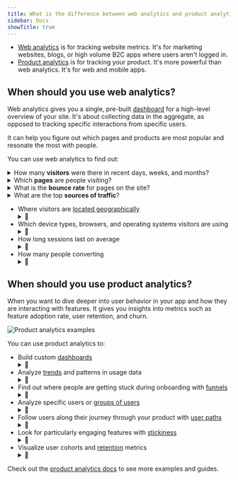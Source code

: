 ```yaml
---
title: What is the difference between web analytics and product analytics?
sidebar: Docs
showTitle: true
---
```



- [Web analytics](/web-analytics) is for tracking website metrics. It's for marketing websites, blogs, or high volume B2C apps where users aren't logged in.
- [Product analytics](/product-analytics) is for tracking your product. It's more powerful than web analytics. It's for web and mobile apps.

<ComparisonTable column1="Web analytics" column2="Product analytics">
  <ComparisonRow column1={"One, pre-built"} column2={"Unlimited, customizable"} feature="Dashboards" />
  <ComparisonRow column1={false} column2={true} feature="Custom insights" />
  <ComparisonRow column1={"Pageview, pageleave, conversions"} column2={"Any, custom"} feature="Events" />
  <ComparisonRow column1={"Limited, pre-defined"} column2={"Any, custom"} feature="Properties" />
  <ComparisonRow column1={"Small teams, marketers"} column2={"Engineering, product, data teams"} feature="Built for" />
  <ComparisonRow column1={"At-a-glance view of website traffic"} column2={"Analysis of product usage and user behavior"} feature="Use case" />
</ComparisonTable>

## When should you use web analytics?

Web analytics gives you a single, pre-built [dashboard](https://us.posthog.com/web) for a high-level overview of your site. It's about collecting data in the aggregate, as opposed to tracking specific interactions from specific users.

It can help you figure out which pages and products are most popular and resonate the most with people.

<ProductScreenshot
    imageLight="https://res.cloudinary.com/dmukukwp6/image/upload/web_analytics_top_light_mode_2024_10_be53cf5325.png"
    imageDark="https://res.cloudinary.com/dmukukwp6/image/upload/web_analytics_top_dark_mode_2024_10_6aa6dc9aeb.png"
    alt="Web analytics dashboard"
    classes="rounded"
/>

You can use web analytics to find out:

<details>
  <summary>How many <strong>visitors</strong> were there in recent days, weeks, and months?</summary>

  Use the [web analytics dashboard](/docs/web-analytics/dashboard) to see the number of visitors currently online. Or filter by a specific time period like the last 14 days. You can also filter by unique visitors, pageviews, and sessions.

  <ProductScreenshot
      imageLight="https://res.cloudinary.com/dmukukwp6/image/upload/web_analytics_top_light_mode_2024_10_be53cf5325.png"
      imageDark="https://res.cloudinary.com/dmukukwp6/image/upload/web_analytics_top_dark_mode_2024_10_6aa6dc9aeb.png"
      alt="Web analytics dashboard"
      classes="rounded"
  />
</details>

<details>
  <summary>Which <strong>pages</strong> are people visiting?</summary>

  Use the [paths](/docs/web-analytics/dashboard#paths) section on the dashboard to see which paths people are navigating to. You can also filter by the entry path, end path, and outbound clicks.

  <ProductScreenshot
    imageLight="https://res.cloudinary.com/dmukukwp6/image/upload/v1711580005/posthog.com/contents/images/docs/web-analytics/dashboard/paths-light.png"
    imageDark="https://res.cloudinary.com/dmukukwp6/image/upload/v1711580004/posthog.com/contents/images/docs/web-analytics/dashboard/paths-dark.png"
    alt="Web analytics dashboard"
    classes="rounded"
  />
</details>

<details>
  <summary>What is the <strong>bounce rate</strong> for pages on the site?</summary>

  You can see the bounce rate percentage in the [paths](/docs/web-analytics/dashboard#paths) section in the web analytics dashboard.

  <ProductScreenshot
    imageLight="https://res.cloudinary.com/dmukukwp6/image/upload/v1711580005/posthog.com/contents/images/docs/web-analytics/dashboard/paths-light.png"
    imageDark="https://res.cloudinary.com/dmukukwp6/image/upload/v1711580004/posthog.com/contents/images/docs/web-analytics/dashboard/paths-dark.png"
    alt="Web analytics dashboard"
    classes="rounded"
  />
</details>

<details>
  <summary>What are the top <strong>sources of traffic</strong>?</summary>

  You can also list the top [referrers, channels, and UTM sources](https://posthog.com/docs/web-analytics/dashboard#referrers-channels-utms) for the traffic to your website.

  <ProductScreenshot
    imageLight="https://res.cloudinary.com/dmukukwp6/image/upload/v1711580005/posthog.com/contents/images/docs/web-analytics/dashboard/paths-light.png"
    imageDark="https://res.cloudinary.com/dmukukwp6/image/upload/v1711580004/posthog.com/contents/images/docs/web-analytics/dashboard/paths-dark.png"
    alt="Web analytics dashboard"
    classes="rounded"
  />
</details>

- Where visitors are [located geographically](/docs/web-analytics/dashboard#world-map) <details style="display:inline;"><summary style="padding:0;">👀</summary>![Screenshot](https://res.cloudinary.com/dmukukwp6/image/upload/web_analytics_top_light_mode_2024_10_be53cf5325.png)</details>
- Which device types, browsers, and operating systems visitors are using <details style="display:inline;"><summary style="padding:0;">👀</summary>![Screenshot](https://res.cloudinary.com/dmukukwp6/image/upload/web_analytics_top_light_mode_2024_10_be53cf5325.png)</details>
- How long sessions last on average <details style="display:inline;"><summary style="padding:0;">👀</summary>![Screenshot](https://res.cloudinary.com/dmukukwp6/image/upload/web_analytics_top_light_mode_2024_10_be53cf5325.png)</details>
- How many people converting <details style="display:inline;"><summary style="padding:0;">👀</summary>![Screenshot](https://res.cloudinary.com/dmukukwp6/image/upload/web_analytics_top_light_mode_2024_10_be53cf5325.png)</details>

## When should you use product analytics?

When you want to dive deeper into user behavior in your app and how they are interacting with features. It gives you insights into metrics such as feature adoption rate, user retention, and churn.

![Product analytics examples](https://res.cloudinary.com/dmukukwp6/image/upload/f_webp,h_1080,w_1920,c_fill,g_auto,q_auto/v1/posthog.com/contents/templates/thumbnails/featured/prodcut-analytics?_a=AXAH4nI0)

You can use product analytics to:

- Build custom [dashboards](/docs/product-analytics/dashboards) <details style="display:inline;"><summary style="padding:0;">👀</summary>![Screenshot](https://res.cloudinary.com/dmukukwp6/image/upload/web_analytics_top_light_mode_2024_10_be53cf5325.png)</details>
- Analyze [trends](/docs/product-analytics/trends/overview) and patterns in usage data <details style="display:inline;"><summary style="padding:0;">👀</summary>![Screenshot](https://res.cloudinary.com/dmukukwp6/image/upload/web_analytics_top_light_mode_2024_10_be53cf5325.png)</details>
- Find out where people are getting stuck during onboarding with [funnels](/docs/product-analytics/funnels) <details style="display:inline;"><summary style="padding:0;">👀</summary>![Screenshot](https://res.cloudinary.com/dmukukwp6/image/upload/web_analytics_top_light_mode_2024_10_be53cf5325.png)</details>
- Analyze specific users or [groups of users](/docs/product-analytics/group-analytics) <details style="display:inline;"><summary style="padding:0;">👀</summary>![Screenshot](https://res.cloudinary.com/dmukukwp6/image/upload/web_analytics_top_light_mode_2024_10_be53cf5325.png)</details>
- Follow users along their journey through your product with [user paths](/docs/product-analytics/paths) <details style="display:inline;"><summary style="padding:0;">👀</summary>![Screenshot](https://res.cloudinary.com/dmukukwp6/image/upload/web_analytics_top_light_mode_2024_10_be53cf5325.png)</details>
- Look for particularly engaging features with [stickiness](/docs/product-analytics/stickiness) <details style="display:inline;"><summary style="padding:0;">👀</summary>![Screenshot](https://res.cloudinary.com/dmukukwp6/image/upload/web_analytics_top_light_mode_2024_10_be53cf5325.png)</details>
- Visualize user cohorts and [retention](/docs/product-analytics/retention) metrics <details style="display:inline;"><summary style="padding:0;">👀</summary>![Screenshot](https://res.cloudinary.com/dmukukwp6/image/upload/web_analytics_top_light_mode_2024_10_be53cf5325.png)</details>

Check out the [product analytics docs](/docs/product-analytics) to see more examples and guides.
